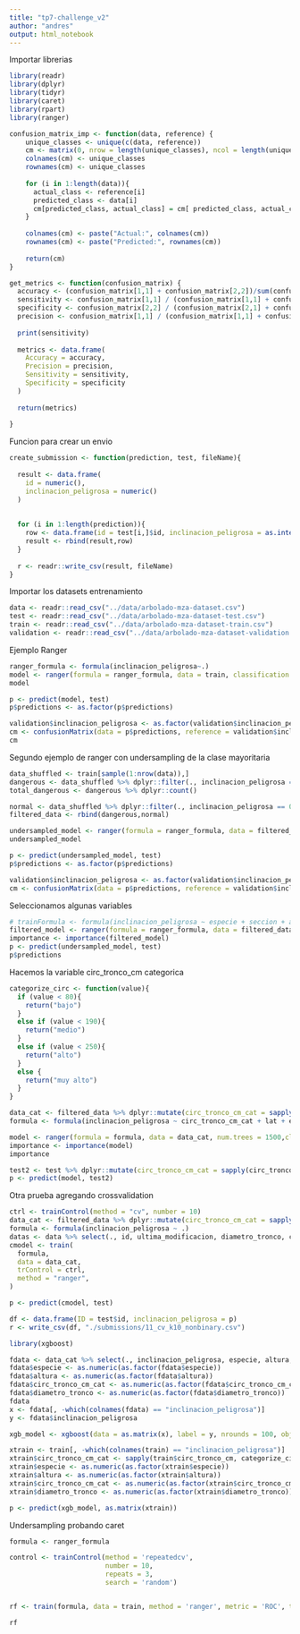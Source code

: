 ```yaml
---
title: "tp7-challenge_v2"
author: "andres"
output: html_notebook
---
```

Importar librerias
```r
library(readr)
library(dplyr)
library(tidyr)
library(caret)
library(rpart)
library(ranger)

confusion_matrix_imp <- function(data, reference) {
    unique_classes <- unique(c(data, reference))
    cm <- matrix(0, nrow = length(unique_classes), ncol = length(unique_classes))
    colnames(cm) <- unique_classes
    rownames(cm) <- unique_classes
    
    for (i in 1:length(data)){
      actual_class <- reference[i]
      predicted_class <- data[i]
      cm[predicted_class, actual_class] = cm[ predicted_class, actual_class] + 1
    }
    
    colnames(cm) <- paste("Actual:", colnames(cm))
    rownames(cm) <- paste("Predicted:", rownames(cm))
    
    return(cm)
}

get_metrics <- function(confusion_matrix) {
  accuracy <- (confusion_matrix[1,1] + confusion_matrix[2,2])/sum(confusion_matrix)
  sensitivity <- confusion_matrix[1,1] / (confusion_matrix[1,1] + confusion_matrix[1,2])
  specificity <- confusion_matrix[2,2] / (confusion_matrix[2,1] + confusion_matrix[2,2])
  precision <- confusion_matrix[1,1] / (confusion_matrix[1,1] + confusion_matrix[2,1])
  
  print(sensitivity)
  
  metrics <- data.frame(
    Accuracy = accuracy,
    Precision = precision,
    Sensitivity = sensitivity,
    Specificity = specificity
  )
  
  return(metrics)
  
}
```
Funcion para crear un envio
```r
create_submission <- function(prediction, test, fileName){
  
  result <- data.frame(
    id = numeric(),
    inclinacion_peligrosa = numeric()
  )
  
  
  for (i in 1:length(prediction)){
    row <- data.frame(id = test[i,]$id, inclinacion_peligrosa = as.integer(prediction[i])-1)
    result <- rbind(result,row)
  }
  
  r <- readr::write_csv(result, fileName)
}
```
Importar los datasets entrenamiento
```r
data <- readr::read_csv("../data/arbolado-mza-dataset.csv")
test <- readr::read_csv("../data/arbolado-mza-dataset-test.csv")
train <- readr::read_csv("../data/arbolado-mza-dataset-train.csv")
validation <- readr::read_csv("../data/arbolado-mza-dataset-validation.csv")
```
Ejemplo Ranger
```r
ranger_formula <- formula(inclinacion_peligrosa~.)
model <- ranger(formula = ranger_formula, data = train, classification = TRUE)
model

p <- predict(model, test)
p$predictions <- as.factor(p$predictions)

validation$inclinacion_peligrosa <- as.factor(validation$inclinacion_peligrosa)
cm <- confusionMatrix(data = p$predictions, reference = validation$inclinacion_peligrosa)
cm
```
Segundo ejemplo de ranger con undersampling de la clase mayoritaria
```r
data_shuffled <- train[sample(1:nrow(data)),]
dangerous <- data_shuffled %>% dplyr::filter(., inclinacion_peligrosa == 1)
total_dangerous <- dangerous %>% dplyr::count() 

normal <- data_shuffled %>% dplyr::filter(., inclinacion_peligrosa == 0) %>% dplyr::slice(., 1:total_dangerous$n)
filtered_data <- rbind(dangerous,normal)

undersampled_model <- ranger(formula = ranger_formula, data = filtered_data, classification = TRUE)
undersampled_model

p <- predict(undersampled_model, test)
p$predictions <- as.factor(p$predictions)

validation$inclinacion_peligrosa <- as.factor(validation$inclinacion_peligrosa)
cm <- confusionMatrix(data = p$predictions, reference = validation$inclinacion_peligrosa)
```
Seleccionamos algunas variables
```r
# trainFormula <- formula(inclinacion_peligrosa ~ especie + seccion + altura + diametro_tronco)
filtered_model <- ranger(formula = ranger_formula, data = filtered_data, classification = TRUE, importance = 'impurity')
importance <- importance(filtered_model)
p <- predict(undersampled_model, test)
p$predictions
```
Hacemos la variable circ_tronco_cm categorica
```r
categorize_circ <- function(value){
  if (value < 80){
    return("bajo")
  }
  else if (value < 190){
    return("medio")
  }
  else if (value < 250){
    return("alto")
  }
  else {
    return("muy alto")
  }
}

data_cat <- filtered_data %>% dplyr::mutate(circ_tronco_cm_cat = sapply(circ_tronco_cm, categorize_circ))
formula <- formula(inclinacion_peligrosa ~ circ_tronco_cm_cat + lat + especie + altura)

model <- ranger(formula = formula, data = data_cat, num.trees = 1500,classification = TRUE, importance = 'impurity')
importance <- importance(model)
importance

test2 <- test %>% dplyr::mutate(circ_tronco_cm_cat = sapply(circ_tronco_cm, categorize_circ))
p <- predict(model, test2)

```
Otra prueba agregando crossvalidation
```r
ctrl <- trainControl(method = "cv", number = 10)
data_cat <- filtered_data %>% dplyr::mutate(circ_tronco_cm_cat = sapply(circ_tronco_cm, categorize_circ))
formula <- formula(inclinacion_peligrosa ~ .)
datas <- data %>% select(., id, ultima_modificacion, diametro_tronco, circ_tronco_cm, altura, lat, inclinacion_peligrosa)
cmodel <- train(
  formula,
  data = data_cat,
  trControl = ctrl,
  method = "ranger",
)

p <- predict(cmodel, test)

df <- data.frame(ID = test$id, inclinacion_peligrosa = p)
r <- write_csv(df, "./submissions/11_cv_k10_nonbinary.csv")
```

```r
library(xgboost)

fdata <- data_cat %>% select(., inclinacion_peligrosa, especie, altura, seccion, id, diametro_tronco, circ_tronco_cm_cat)
fdata$especie <- as.numeric(as.factor(fdata$especie))
fdata$altura <- as.numeric(as.factor(fdata$altura))
fdata$circ_tronco_cm_cat <- as.numeric(as.factor(fdata$circ_tronco_cm_cat))
fdata$diametro_tronco <- as.numeric(as.factor(fdata$diametro_tronco))
fdata
x <- fdata[, -which(colnames(fdata) == "inclinacion_peligrosa")]
y <- fdata$inclinacion_peligrosa

xgb_model <- xgboost(data = as.matrix(x), label = y, nrounds = 100, objective = "binary:logistic")

xtrain <- train[, -which(colnames(train) == "inclinacion_peligrosa")]
xtrain$circ_tronco_cm_cat <- sapply(train$circ_tronco_cm, categorize_circ)
xtrain$especie <- as.numeric(as.factor(xtrain$especie))
xtrain$altura <- as.numeric(as.factor(xtrain$altura))
xtrain$circ_tronco_cm_cat <- as.numeric(as.factor(xtrain$circ_tronco_cm_cat))
xtrain$diametro_tronco <- as.numeric(as.factor(xtrain$diametro_tronco))

p <- predict(xgb_model, as.matrix(xtrain))
```


Undersampling probando caret
```r
formula <- ranger_formula

control <- trainControl(method = 'repeatedcv',
                        number = 10,
                        repeats = 3,
                        search = 'random')


rf <- train(formula, data = train, method = 'ranger', metric = 'ROC', tuneLength = 15, trControl = control)

rf
```
